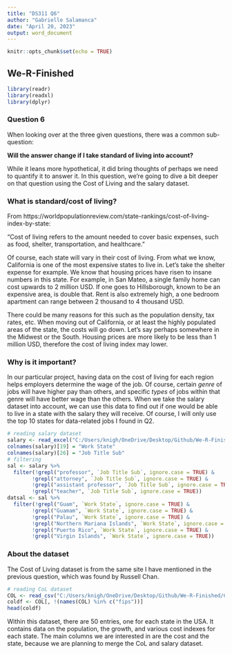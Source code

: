 ```yaml
---
title: "DS311 Q6"
author: "Gabrielle Salamanca"
date: "April 20, 2023"
output: word_document
---
```


```r
knitr::opts_chunk$set(echo = TRUE)
```

## We-R-Finished

```r
library(readr)
library(readxl)
library(dplyr)
```


### Question 6

When looking over at the three given questions, there was a common sub-question:

**Will the answer change if I take standard of living into account?**

While it leans more hypothetical, it did bring thoughts of perhaps we need to quantify it to answer it. In this question, we're going to dive a bit deeper on that question using the Cost of Living and the salary dataset.

### What is standard/cost of living?

From https://worldpopulationreview.com/state-rankings/cost-of-living-index-by-state:

"Cost of living refers to the amount needed to cover basic expenses, such as food, shelter, transportation, and healthcare."

Of course, each state will vary in their cost of living. From what we know, California is one of the most expensive states to live in. Let's take the shelter expense for example. We know that housing prices have risen to insane numbers in this state. For example, in San Mateo, a single family home can cost upwards to 2 million USD. If one goes to Hillsborough, known to be an expensive area, is double that. Rent is also extremely high, a one bedroom apartment can range between 2 thousand to 4 thousand USD. 

There could be many reasons for this such as the population density, tax rates, etc. When moving out of California, or at least the highly populated areas of the state, the costs will go down. Let's say perhaps somewhere in the Midwest or the South. Housing prices are more likely to be less than 1 million USD, therefore the cost of living index may lower.

### Why is it important?

In our particular project, having data on the cost of living for each region helps employers determine the wage of the job. Of course, certain *genre* of jobs will have higher pay than others, and specific *types* of jobs within that genre will have better wage than the others. When we take the salary dataset into account, we can use this data to find out if one would be able to live in a state with the salary they will receive. Of course, I will only use the top 10 states for data-related jobs I found in Q2.

```r
# reading salary dataset
salary <- read_excel("C:/Users/knigh/OneDrive/Desktop/Github/We-R-Finished/salary/salary_data_states.xlsx")
colnames(salary)[19] = "Work State"
colnames(salary)[26] = "Job Title Sub"
# filtering
sal <- salary %>%
  filter(!grepl("professor", `Job Title Sub`, ignore.case = TRUE) &
       	!grepl("attorney", `Job Title Sub`, ignore.case = TRUE) &
       	!grepl("assistant professor", `Job Title Sub`, ignore.case = TRUE) &
       	!grepl("teacher", `Job Title Sub`, ignore.case = TRUE))
datsal <- sal %>%
  filter(!grepl("Guam", `Work State`, ignore.case = TRUE) &
       	!grepl("Guamam", `Work State`, ignore.case = TRUE) &
       	!grepl("Palau", `Work State`, ignore.case = TRUE) &
       	!grepl("Northern Mariana Islands", `Work State`, ignore.case = TRUE) &
       	!grepl("Puerto Rico", `Work State`, ignore.case = TRUE) &
       	!grepl("Virgin Islands", `Work State`, ignore.case = TRUE))
```


### About the dataset

The Cost of Living dataset is from the same site I have mentioned in the previous question, which was found by Russell Chan.

```r
# reading CoL dataset
COL <- read_csv("C:/Users/knigh/OneDrive/Desktop/Github/We-R-Finished/CostOfLiving2023.csv", show_col_types = FALSE)
coldf <- COL[, !(names(COL) %in% c("fips"))]
head(coldf)
```

Within this dataset, there are 50 entries, one for each state in the USA. It contains data on the population, the growth, and various cost indexes for each state. The main columns we are interested in are the cost and the state, because we are planning to merge the CoL and salary dataset.

```r
```
